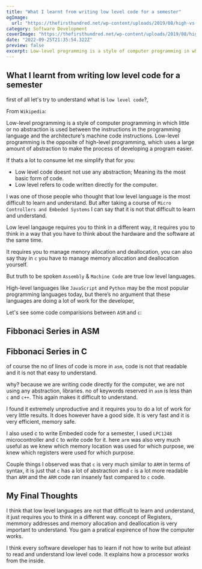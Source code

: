 ```yaml
---
title: "What I learnt from writing low level code for a semester"
ogImage:
  url: "https://thefirsthundred.net/wp-content/uploads/2019/08/high-vs-low-level-languages-copy-1200x675.png"
category: Software Development
coverImage: "https://thefirsthundred.net/wp-content/uploads/2019/08/high-vs-low-level-languages-copy-1200x675.png"
date: "2022-09-25T21:35:54.322Z"
preview: false
excerpt: Low-level programming is a style of computer programming in which little or no abstraction is used between the instructions in the programming language and the architecture's machine code instructions. Low-level programming is the opposite of high-level programming, which uses a large amount of abstraction to make the process of developing a program easier.
---
```


## What I learnt from writing low level code for a semester

first of all let's try to understand what is `low level code`?,

From `Wikipedia`:

Low-level programming is a style of computer programming in which little or no abstraction is used between the instructions in the programming language and the architecture's machine code instructions.
Low-level programming is the opposite of high-level programming, which uses a large amount of abstraction to make the process of developing a program easier.

If thats a lot to consume let me simplify that for you:

- Low level code doesnt not use any abstraction; Meaning its the most basic form of code.
- Low level refers to code written directly for the computer.

I was one of those people who thought that low level language is the most difficult to learn and understand.
But after taking a course of `Micro Controllers and Embeded Systems` I can say that it is not that difficult to learn and understand.

Low level langauge requires you to think in a different way, it requires you to think in a way that you have to think about the hardware and the software at the same time.

It requires you to manage menory allocation and deallocation, you can also say thay in `c` you have to manage memory allocation and deallocation yourself.

But truth to be spoken `Assembly` & `Machine Code` are true low level languages.

High-level languages like `JavaScript` and `Python` may be the most popular programming languages today,
but there’s no argument that these languages are doing a lot of work for the developer,

Let's see some code comparisions between `ASM` and `c`:

## Fibbonaci Series in ASM

<script src="https://gist.github.com/Prajwalprakash3722/15a14dc3aa379b276a29f0d3f98e59ab.js"></script>

## Fibbonaci Series in C

<script src="https://gist.github.com/Prajwalprakash3722/9f49eb73185b66900a26b5cc4a983e53.js"></script>

of course the no of lines of code is more in `asm`, code is not that readable and it is not that easy to understand.

why? because we are writing code directly for the computer, we are not using any abstraction, libraries.
no of keywords reserved in `asm` is less than `c` and `c++`. This again makes it difficult to understand.

I found it extremely unproductive and it requires you to do a lot of work for very little results.
It does however have a good side. It is very fast and it is very efficient, memory safe.

I also used c to write Embeded code for a semester, I used `LPC1248` microcontroller and `C` to write code for it.
here `arm` was also very much useful as we knew which memory location was used for which purpose, we knew which registers were used for which purpose.

Couple things I observed was that `c` is very much similar to `ARM` in terms of syntax, it is just that `c` has a lot of abstraction and `c` is a lot more readable than `ARM` and the `ARM` code ran insanely fast compared to `c` code.

## My Final Thoughts

I think that low level languages are not that difficult to learn and understand, it just requires you to think in a different way.
concept of Registers, memmory addresses and memory allocation and deallocation is very important to understand.
You gain a pratical expirence of how the computer works.

I think every software developer has to learn if not how to write but atleast to read and understand low level code.
It explains how a processor works from the inside.
